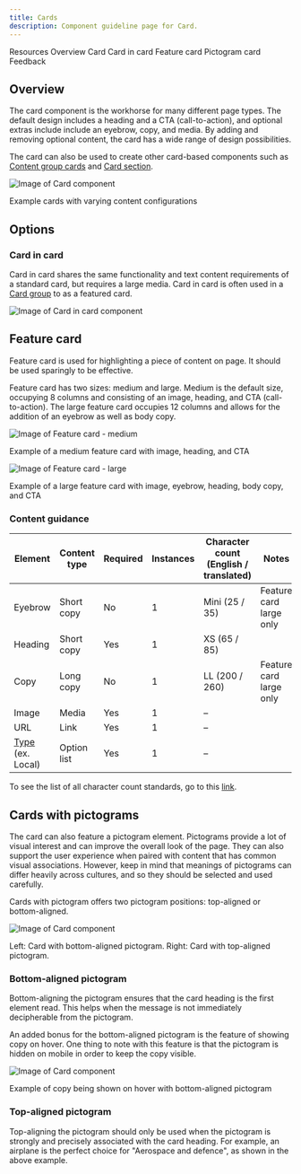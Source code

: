 ```yaml
---
title: Cards
description: Component guideline page for Card.
---
```



<ComponentDescription name="Card" type="ui" />

<AnchorLinks>

<AnchorLink>Resources</AnchorLink>
<AnchorLink>Overview</AnchorLink>
<AnchorLink>Card</AnchorLink>
<AnchorLink>Card in card</AnchorLink>
<AnchorLink>Feature card</AnchorLink>
<AnchorLink>Pictogram card</AnchorLink>
<AnchorLink>Feedback</AnchorLink>

</AnchorLinks>

## Overview

The card component is the workhorse for many different page types. The default design includes a heading and a CTA (call-to-action), and optional extras include include an eyebrow, copy, and media. By adding and removing optional content, the card has a wide range of design possibilities.

The card can also be used to create other card-based components such as [Content group cards](https://www.ibm.com/standards/carbon/components/content-group-cards) and [Card section](https://www.ibm.com/standards/carbon/components/card-section).


<Row>
<Column colMd={8} colLg={8}>

![Image of Card component](../../images/component/card/card-default-variations.png)

<Caption>Example cards with varying content configurations</Caption>

</Column>
</Row>

<ResourceLinks name="Card" type="ui" />


## Options

### Card in card

Card in card shares the same functionality and text content requirements of a standard card, but requires a large media. Card in card is often used in a [Card group](https://www.ibm.com/standards/carbon/components/card-group) to as a featured card.

<Row>
<Column colMd={8} colLg={8}>

![Image of Card in card component](../../images/component/card-in-card/components--card-in-card.jpg)

</Column>
</Row>

## Feature card

Feature card is used for highlighting a piece of content on page. It should be used sparingly to be effective.

Feature card has two sizes: medium and large. Medium is the default size, occupying 8 columns and consisting of an image, heading, and CTA (call-to-action). The large feature card occupies 12 columns and allows for the addition of an eyebrow as well as body copy. 

<Row>
<Column colMd={6} colLg={8}>

![Image of Feature card - medium](../../images/component/feature-card/feature-card--md.png)

<Caption>Example of a medium feature card with image, heading, and CTA</Caption>

</Column>
</Row>

<Row>
<Column colMd={12} colLg={12}>

![Image of Feature card - large](../../images/component/feature-card/feature-card--lg.png)

<Caption>Example of a large feature card with image, eyebrow, heading, body copy, and CTA</Caption>

</Column>
</Row>

### Content guidance

| Element                                                                 | Content type  | Required | Instances | Character count <br/>(English / translated) | Notes                   |
| ----------------------------------------------------------------------- | ------------- | -------- | --------- | ------------------------------------------- | ----------------------- |
| Eyebrow                                                                 | Short copy    | No       | 1         | Mini (25 / 35)                              | Feature card large only |
| Heading                                                                 | Short copy    | Yes      | 1         | XS (65 / 85)                                |                         |
| Copy                                                                    | Long copy     | No       | 1         | LL (200 / 260)                              | Feature card large only |
| Image                                                                   | Media         | Yes      | 1         | –                                           |                         |
| URL                                                                     | Link          | Yes      | 1         | –                                           |                         |
| [Type](https://www.ibm.com/standards/carbon/components/cta) (ex. Local) | Option list   | Yes      | 1         | –                                           |                         |


To see the list of all character count standards, go to this <a href="https://github.com/carbon-design-system/carbon-for-ibm-dotcom-website/wiki/Character-count-standards" target="_blank">link</a>.


## Cards with pictograms

The card can also feature a pictogram element. Pictograms provide a lot of visual interest and can improve the overall look of the page. They can also support the user experience when paired with content that has common visual associations. However, keep in mind that meanings of pictograms can differ heavily across cultures, and so they should be selected and used carefully.

Cards with pictogram offers two pictogram positions: top-aligned or bottom-aligned.

<Row>
<Column colMd={8} colLg={8}>

![Image of Card component](../../images/component/card/card-pictogram.png)

<Caption>Left: Card with bottom-aligned pictogram. Right: Card with top-aligned pictogram.</Caption>

</Column>
</Row>

### Bottom-aligned pictogram

Bottom-aligning the pictogram ensures that the card heading is the first element read. This helps when the message is not immediately decipherable from the pictogram.

An added bonus for the bottom-aligned pictogram is the feature of showing copy on hover. One thing to note with this feature is that the pictogram is hidden on mobile in order to keep the copy visible.

<Row>
<Column colMd={8} colLg={8}>

![Image of Card component](../../images/component/card/card-pictogram-motion.gif)

<Caption>Example of copy being shown on hover with bottom-aligned pictogram</Caption>

</Column>
</Row>


### Top-aligned pictogram

Top-aligning the pictogram should only be used when the pictogram is strongly and precisely associated with the card heading. For example, an airplane is the perfect choice for "Aerospace and defence", as shown in the above example. 

<ComponentFooter name="Card" type="ui" />
